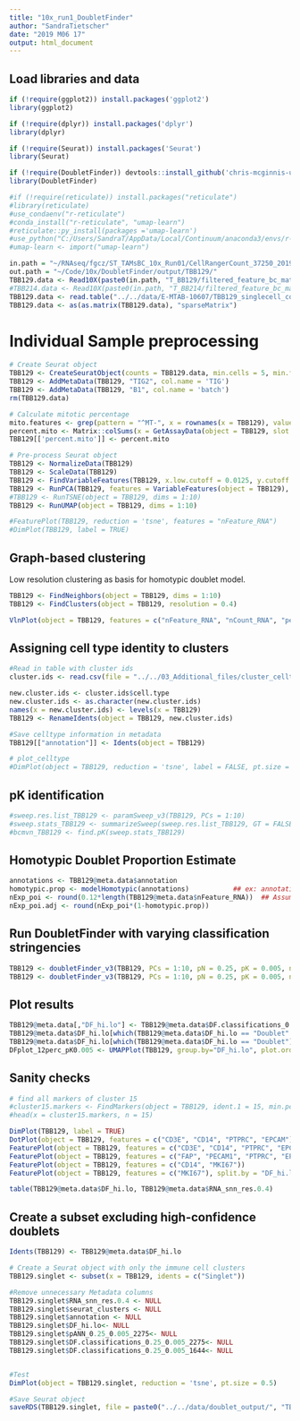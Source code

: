 ```yaml
---
title: "10x_run1_DoubletFinder"
author: "SandraTietscher"
date: "2019 M06 17"
output: html_document
---
```



## Load libraries and data

```r
if (!require(ggplot2)) install.packages('ggplot2')
library(ggplot2)

if (!require(dplyr)) install.packages('dplyr')
library(dplyr)

if (!require(Seurat)) install.packages('Seurat')
library(Seurat)

if (!require(DoubletFinder)) devtools::install_github('chris-mcginnis-ucsf/DoubletFinder')
library(DoubletFinder)

#if (!require(reticulate)) install.packages("reticulate")
#library(reticulate)
#use_condaenv("r-reticulate")
#conda_install("r-reticulate", "umap-learn")
#reticulate::py_install(packages ='umap-learn')
#use_python("C:/Users/SandraT/AppData/Local/Continuum/anaconda3/envs/r-reticulate/python.exe")
#umap-learn <- import("umap-learn")

in.path = "~/RNAseq/fgcz/ST_TAMsBC_10x_Run01/CellRangerCount_37250_2019-05-27--16-31-27/"
out.path = "~/Code/10x/DoubletFinder/output/TBB129/"
TBB129.data <- Read10X(paste0(in.path, "T_BB129/filtered_feature_bc_matrix"))
#TBB214.data <- Read10X(paste0(in.path, "T_BB214/filtered_feature_bc_matrix"))
TBB129.data <- read.table("../../data/E-MTAB-10607/TBB129_singlecell_count_matrix.txt")
TBB129.data <- as(as.matrix(TBB129.data), "sparseMatrix")
```

# Individual Sample preprocessing

```r

# Create Seurat object
TBB129 <- CreateSeuratObject(counts = TBB129.data, min.cells = 5, min.features = 200, project = "TBB129")
TBB129 <- AddMetaData(TBB129, "TIG2", col.name = 'TIG')
TBB129 <- AddMetaData(TBB129, "B1", col.name = 'batch')
rm(TBB129.data)

# Calculate mitotic percentage
mito.features <- grep(pattern = "^MT-", x = rownames(x = TBB129), value = TRUE)
percent.mito <- Matrix::colSums(x = GetAssayData(object = TBB129, slot = 'counts')[mito.features, ]) / Matrix::colSums(x = GetAssayData(object = TBB129, slot = 'counts'))
TBB129[['percent.mito']] <- percent.mito

# Pre-process Seurat object
TBB129 <- NormalizeData(TBB129)
TBB129 <- ScaleData(TBB129)
TBB129 <- FindVariableFeatures(TBB129, x.low.cutoff = 0.0125, y.cutoff = 0.25, do.plot=FALSE)
TBB129 <- RunPCA(TBB129, features = VariableFeatures(object = TBB129), verbose = FALSE)
#TBB129 <- RunTSNE(object = TBB129, dims = 1:10)
TBB129 <- RunUMAP(object = TBB129, dims = 1:10)

#FeaturePlot(TBB129, reduction = 'tsne', features = "nFeature_RNA")
#DimPlot(TBB129, label = TRUE)
```

## Graph-based clustering
Low resolution clustering as basis for homotypic doublet model.

```r
TBB129 <- FindNeighbors(object = TBB129, dims = 1:10)
TBB129 <- FindClusters(object = TBB129, resolution = 0.4)

VlnPlot(object = TBB129, features = c("nFeature_RNA", "nCount_RNA", "percent.mito"), ncol = 3, pt.size = 0, sort = FALSE)
```
## Assigning cell type identity to clusters

```r
#Read in table with cluster ids
cluster.ids <- read.csv(file = "../../03_Additional_files/cluster_celltypes_res2_v2.csv")

new.cluster.ids <- cluster.ids$cell.type
new.cluster.ids <- as.character(new.cluster.ids)
names(x = new.cluster.ids) <- levels(x = TBB129)
TBB129 <- RenameIdents(object = TBB129, new.cluster.ids)

#Save celltype information in metadata
TBB129[["annotation"]] <- Idents(object = TBB129)

# plot_celltype 
#DimPlot(object = TBB129, reduction = 'tsne', label = FALSE, pt.size = 0.5, group.by = "RNA_snn_res.0.4")
```
## pK identification

```r

#sweep.res.list_TBB129 <- paramSweep_v3(TBB129, PCs = 1:10)
#sweep.stats_TBB129 <- summarizeSweep(sweep.res.list_TBB129, GT = FALSE)
#bcmvn_TBB129 <- find.pK(sweep.stats_TBB129)

```

## Homotypic Doublet Proportion Estimate 
```r
annotations <- TBB129@meta.data$annotation
homotypic.prop <- modelHomotypic(annotations)           ## ex: annotations ~ number of cell types present
nExp_poi <- round(0.12*length(TBB129@meta.data$nFeature_RNA))  ## Assuming 8% doublet formation rate - tailor for your dataset
nExp_poi.adj <- round(nExp_poi*(1-homotypic.prop))
```


## Run DoubletFinder with varying classification stringencies 
```r
TBB129 <- doubletFinder_v3(TBB129, PCs = 1:10, pN = 0.25, pK = 0.005, nExp = nExp_poi, reuse.pANN = FALSE)
TBB129 <- doubletFinder_v3(TBB129, PCs = 1:10, pN = 0.25, pK = 0.005, nExp = nExp_poi.adj, reuse.pANN = "pANN_0.25_0.005_2275")
```

## Plot results 
```r
TBB129@meta.data[,"DF_hi.lo"] <- TBB129@meta.data$DF.classifications_0.25_0.005_2275
TBB129@meta.data$DF_hi.lo[which(TBB129@meta.data$DF_hi.lo == "Doublet" & TBB129@meta.data$DF.classifications_0.25_0.005_1644 == "Singlet")] <- "Doublet_lo"
TBB129@meta.data$DF_hi.lo[which(TBB129@meta.data$DF_hi.lo == "Doublet")] <- "Doublet_hi"
DFplot_12perc_pK0.005 <- UMAPPlot(TBB129, group.by="DF_hi.lo", plot.order=c("Doublet_hi","Doublet_lo","Singlet"), colors.use=c("black","gold","red"))
```

## Sanity checks

```r

# find all markers of cluster 15
#cluster15.markers <- FindMarkers(object = TBB129, ident.1 = 15, min.pct = 0.25)
#head(x = cluster15.markers, n = 15)

DimPlot(TBB129, label = TRUE)
DotPlot(object = TBB129, features = c("CD3E", "CD14", "PTPRC", "EPCAM"))
FeaturePlot(object = TBB129, features = c("CD3E", "CD14", "PTPRC", "EPCAM"))
FeaturePlot(object = TBB129, features = c("FAP", "PECAM1", "PTPRC", "EPCAM"))
FeaturePlot(object = TBB129, features = c("CD14", "MKI67"))
FeaturePlot(object = TBB129, features = c("MKI67"), split.by = "DF_hi.lo")

table(TBB129@meta.data$DF_hi.lo, TBB129@meta.data$RNA_snn_res.0.4)
```

## Create a subset excluding high-confidence doublets
```r
Idents(TBB129) <- TBB129@meta.data$DF_hi.lo

# Create a Seurat object with only the immune cell clusters
TBB129.singlet <- subset(x = TBB129, idents = c("Singlet"))

#Remove unnecessary Metadata columns
TBB129.singlet$RNA_snn_res.0.4 <- NULL
TBB129.singlet$seurat_clusters <- NULL
TBB129.singlet$annotation <- NULL
TBB129.singlet$DF_hi.lo<- NULL
TBB129.singlet$pANN_0.25_0.005_2275<- NULL
TBB129.singlet$DF.classifications_0.25_0.005_2275<- NULL
TBB129.singlet$DF.classifications_0.25_0.005_1644<- NULL


#Test
DimPlot(object = TBB129.singlet, reduction = 'tsne', pt.size = 0.5)

#Save Seurat object
saveRDS(TBB129.singlet, file = paste0("../../data/doublet_output/", "TBB129_singlet.rds"))
```